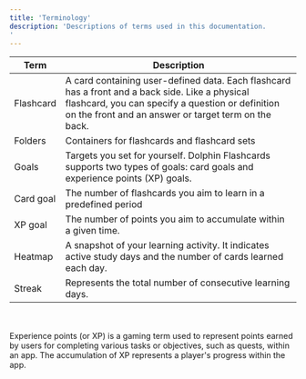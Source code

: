 ```yaml
---
title: 'Terminology'
description: 'Descriptions of terms used in this documentation.
'
---
```



| Term          | Description       | 
| ------------- | ----------------- | 
| Flashcard     | A card containing user-defined data. Each flashcard has a front and a back side. Like a physical flashcard, you can specify a question or definition on the front and an answer or target term on the back.| 
| Folders       | Containers for flashcards and flashcard sets|
| Goals         | Targets you set for yourself. Dolphin Flashcards supports two types of goals: card goals and experience points (XP) goals. | 
| Card goal     | The number of flashcards you aim to learn in a predefined period |
| XP goal       | The number of points you aim to accumulate within a given time. |
| Heatmap       | A snapshot of your learning activity. It indicates active study days and the number of cards learned each day. |
| Streak        | Represents the total number of consecutive learning days. |



<br></br>
 <Tip>
    Experience points (or XP) is a gaming term used to represent points earned by users for completing various tasks or objectives, such as quests, within an app. The accumulation of XP represents a player's progress within the app.
 </Tip>